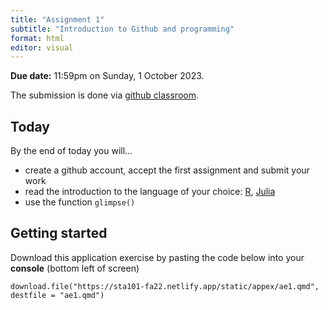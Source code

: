 ```yaml
---
title: "Assignment 1"
subtitle: "Introduction to Github and programming"
format: html
editor: visual
---
```


::: callout-important
**Due date:** 11:59pm on Sunday, 1 October 2023.

The submission is done via [github classroom](https://classroom.github.com/a/pWe9OpR6).
:::

## Today

By the end of today you will...

-   create a github account, accept the first assignment and submit your work
-   read the introduction to the language of your choice: [R](ressources/computing/intro_to_r/index.qmd), [Julia](ressources)
-   use the function `glimpse()`

## Getting started

Download this application exercise by pasting the code below into your **console** (bottom left of screen)

    download.file("https://sta101-fa22.netlify.app/static/appex/ae1.qmd",
    destfile = "ae1.qmd")

